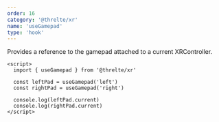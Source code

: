 ```yaml
---
order: 16
category: '@threlte/xr'
name: 'useGamepad'
type: 'hook'
---
```


Provides a reference to the gamepad attached to a current XRController.

```svelte
<script>
  import { useGamepad } from '@threlte/xr'

  const leftPad = useGamepad('left')
  const rightPad = useGamepad('right')

  console.log(leftPad.current)
  console.log(rightPad.current)
</script>
```
